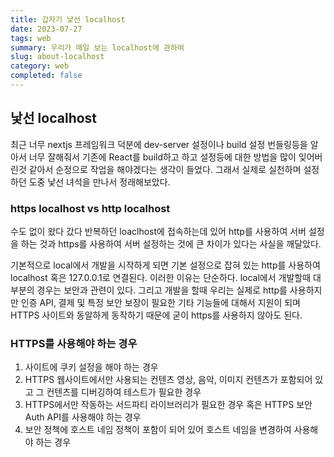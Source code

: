 ```yaml
---
title: 갑자기 낯선 localhost
date: 2023-07-27
tags: web
summary: 우리가 매일 보는 localhost에 관하여
slug: about-localhost
category: web
completed: false
---
```


## 낯선 localhost

최근 너무 nextjs 프레임워크 덕분에 dev-server 설정이나 build 설정 번들링등을 알아서 너무 잘해줘서 기존에 React를 build하고 하고 설정등에 대한 방법을 많이 잊어버린것 같아서 순정으로 작업을 해야겠다는 생각이 들었다. 그래서 실제로 실천하며 설정하던 도중 낯선 녀석을 만나서 정래해보았다.

### **https** localhost vs **http** localhost

수도 없이 왔다 갔다 반복하던 loaclhost에 접속하는데 있어 http를 사용하여 서버 설정을 하는 것과 https를 사용하여 서버 설정하는 것에 큰 차이가 있다는 사실을 깨달았다.

기본적으로 local에서 개발을 시작하게 되면 기본 설정으로 잡혀 있는 http를 사용하여 localhost 혹은 127.0.0.1로 연결된다. 이러한 이유는 단순하다. local에서 개발할때 대부분의 경우는 보안과 관련이 있다. 그리고 개발을 할때 우리는 실제로 http를 사용하지만 인증 API, 결제 및 특정 보안 보장이 필요한 기타 기능들에 대해서 지원이 되며 HTTPS 사이트와 동알하게 동작하기 때문에 굳이 https를 사용하지 않아도 된다.

### HTTPS를 사용해야 하는 경우

1. 사이트에 쿠키 설정을 해야 하는 경우
2. HTTPS 웹사이트에서만 사용되는 컨텐츠 영상, 음악, 이미지 컨텐츠가 포함되어 있고 그 컨텐츠를 디버깅하여 테스트가 필요한 경우
3. HTTPS에서만 작동하는 서드파티 라이브러리가 필요한 경우 혹은 HTTPS 보안 Auth API를 사용해야 하는 경우
4. 보안 정책에 호스트 네임 정책이 포함이 되어 있어 호스트 네임을 변경하여 사용해야 하는 경우
